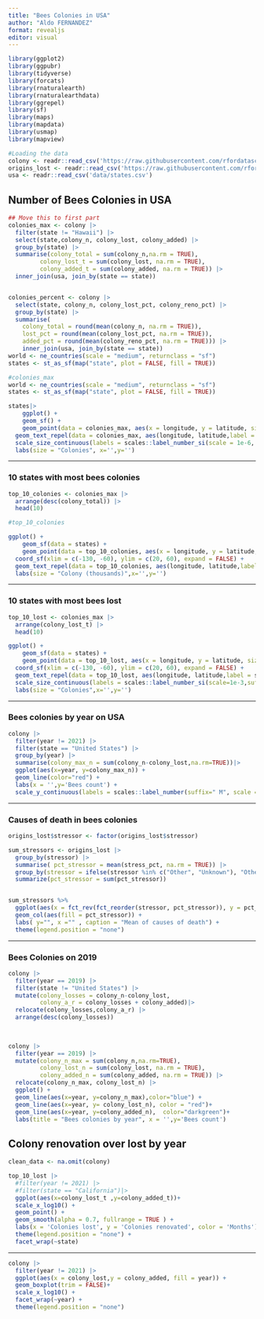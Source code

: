 ```yaml
---
title: "Bees Colonies in USA"
author: "Aldo FERNANDEZ"
format: revealjs
editor: visual
---
```


```r
library(ggplot2)
library(ggpubr)
library(tidyverse)
library(forcats)
library(rnaturalearth)
library(rnaturalearthdata)
library(ggrepel)
library(sf)
library(maps)
library(mapdata)
library(usmap)
library(mapview)
```

```r
#Loading the data
colony <- readr::read_csv('https://raw.githubusercontent.com/rfordatascience/tidytuesday/master/data/2022/2022-01-11/colony.csv')
origins_lost <- readr::read_csv('https://raw.githubusercontent.com/rfordatascience/tidytuesday/master/data/2022/2022-01-11/stressor.csv')
usa <- readr::read_csv('data/states.csv')
```

## Number of Bees Colonies in USA

```r
## Move this to first part
colonies_max <- colony |>
  filter(state != "Hawaii") |>
  select(state,colony_n, colony_lost, colony_added) |>
  group_by(state) |>
  summarise(colony_total = sum(colony_n,na.rm = TRUE),
         colony_lost_t = sum(colony_lost, na.rm = TRUE),
         colony_added_t = sum(colony_added, na.rm = TRUE)) |>
  inner_join(usa, join_by(state == state))


colonies_percent <- colony |>
  select(state, colony_n, colony_lost_pct, colony_reno_pct) |>
  group_by(state) |>
  summarise(
    colony_total = round(mean(colony_n, na.rm = TRUE)),
    lost_pct = round(mean(colony_lost_pct, na.rm = TRUE)),
    added_pct = round(mean(colony_reno_pct, na.rm = TRUE))) |>
    inner_join(usa, join_by(state == state))
world <- ne_countries(scale = "medium", returnclass = "sf")
states <- st_as_sf(map("state", plot = FALSE, fill = TRUE))
```

```r
#colonies_max 
world <- ne_countries(scale = "medium", returnclass = "sf")
states <- st_as_sf(map("state", plot = FALSE, fill = TRUE))

states|>
    ggplot() +
    geom_sf() +
    geom_point(data = colonies_max, aes(x = longitude, y = latitude, size = colony_total),shape = "\U1F41D") +
  geom_text_repel(data = colonies_max, aes(longitude, latitude,label =  code)) +
  scale_size_continuous(labels = scales::label_number_si(scale = 1e-6, suffix = " M")) +
  labs(size = "Colonies", x='',y='')

```

---

### 10 states with most bees colonies

```r
top_10_colonies <- colonies_max |>
  arrange(desc(colony_total)) |>
  head(10)

#top_10_colonies

ggplot() +
    geom_sf(data = states) +
    geom_point(data = top_10_colonies, aes(x = longitude, y = latitude, size = colony_total),shape = "\U1F41D") +
  coord_sf(xlim = c(-130, -60), ylim = c(20, 60), expand = FALSE) +
  geom_text_repel(data = top_10_colonies, aes(longitude, latitude,label = state), nudge_x = c(3, 2, 2, 2, -1), nudge_y = c(0.25,-0.25, 0.5, 0.5, -0.5)) +scale_size_continuous(labels = scales::label_number_si(scale = 1e-6, suffix = " M"))+
  labs(size = "Colony (thousands)",x='',y='')
```

---

### 10 states with most bees lost

```r
top_10_lost <- colonies_max |>
  arrange(colony_lost_t) |>
  head(10)

ggplot() +
    geom_sf(data = states) +
    geom_point(data = top_10_lost, aes(x = longitude, y = latitude, size = colony_lost_t),shape = "\U1F41D") +
  coord_sf(xlim = c(-130, -60), ylim = c(20, 60), expand = FALSE) +
  geom_text_repel(data = top_10_lost, aes(longitude, latitude,label = state)) +
  scale_size_continuous(labels = scales::label_number_si(scale=1e-3,suffix = 'K')) +
  labs(size = "Colonies",x='',y='')
```

---

### Bees colonies by year on USA

```r

colony |>
  filter(year != 2021) |>
  filter(state == "United States") |>
  group_by(year) |>
  summarise(colony_max_n = sum(colony_n-colony_lost,na.rm=TRUE))|>
  ggplot(aes(x=year, y=colony_max_n)) +
  geom_line(color="red") +
  labs(x = '',y='Bees count') +
  scale_y_continuous(labels = scales::label_number(suffix=" M", scale = 1e-6)) 
```

----

### Causes of death in bees colonies

```r
origins_lost$stressor <- factor(origins_lost$stressor)

sum_stressors <- origins_lost |>
  group_by(stressor) |>
  summarise( pct_stressor = mean(stress_pct, na.rm = TRUE)) |>
  group_by(stressor = ifelse(stressor %in% c("Other", "Unknown"), "Other", as.character(stressor))) %>%
  summarize(pct_stressor = sum(pct_stressor))


sum_stressors %>%
  ggplot(aes(x = fct_rev(fct_reorder(stressor, pct_stressor)), y = pct_stressor)) +
  geom_col(aes(fill = pct_stressor)) +
  labs( y="", x ="" , caption = "Mean of causes of death") +
  theme(legend.position = "none")
```

------------

### Bees Colonies on 2019

```r
colony |>
  filter(year == 2019) |>
  filter(state != "United States") |>
  mutate(colony_losses = colony_n-colony_lost,
         colony_a_r = colony_losses + colony_added)|>
  relocate(colony_losses,colony_a_r) |>
  arrange(desc(colony_losses))
  
  

colony |>
  filter(year == 2019) |>
  mutate(colony_n_max = sum(colony_n,na.rm=TRUE),
         colony_lost_n = sum(colony_lost, na.rm = TRUE),
         colony_added_n = sum(colony_added, na.rm = TRUE)) |>
  relocate(colony_n_max, colony_lost_n) |>
  ggplot() +
  geom_line(aes(x=year, y=colony_n_max),color="blue") +
  geom_line(aes(x=year, y= colony_lost_n), color = "red")+
  geom_line(aes(x=year, y=colony_added_n),  color="darkgreen")+
  labs(title = "Bees colonies by year", x = '',y='Bees count') 
```

## Colony renovation over lost by year

```r
clean_data <- na.omit(colony)

top_10_lost |> 
  #filter(year != 2021) |>
  #filter(state == "California")|>
  ggplot(aes(x=colony_lost_t ,y=colony_added_t))+
  scale_x_log10() +
  geom_point() +
  geom_smooth(alpha = 0.7, fullrange = TRUE ) +
  labs(x = 'Colonies lost', y = 'Colonies renovated', color = 'Months') +
  theme(legend.position = "none") +
  facet_wrap(~state)
```

------------------------------------------------------------------------

```r
colony |>
  filter(year != 2021) |>
  ggplot(aes(x = colony_lost,y = colony_added, fill = year)) +
  geom_boxplot(trim = FALSE)+
  scale_x_log10() +
  facet_wrap(~year) +
  theme(legend.position = "none")
```
